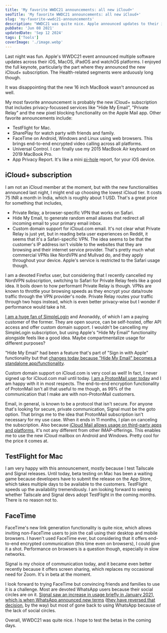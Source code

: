 ```yaml
---
title: 'My favorite WWDC21 announcements: all new iCloud+'
seoTitle: 'My favorite WWDC21 announcements: all new iCloud+'
slug: 'my-favorite-wwdc21-announcements'
description: "WWDC21 was quite nice. Apple announced updates to their iOS, iPadOS, MacOS and watchOS platforms. Here's a list of features that I like."
pubDate: 'Jun 08 2021'
updatedDate: 'Sep 12 2024'
tags: ['Tools']
coverImage: './image.webp'
---
```


Last night was fun. Apple's WWDC21 event announced multiple software updates across their iOS, MacOS, iPadOS and watchOS platforms. I enjoyed the full keynote, particularly the part where they announced the new iCloud+ subscription. The Health-related segments were arduously long though.

It was disappointing that the new 16 inch MacBook wasn't announced as well.

My most favorite announcement is probably the new iCloud+ subscription that includes privacy-focussed services like "Hide My Email", "Private Relay" and the new pixel blocking functionality on the Apple Mail app. Other favorite announcements include:

- TestFlight for Mac.
- SharePlay for watch party with friends and family.
- FaceTime on Android, Windows and Linux using web browsers. This brings end-to-end encrypted video calling across all platforms.
- Universal Control. I can finally use my 2015 MacBook Air keyboard on 2019 MacBook Pro.
- App Privacy Report. It's like a mini [pi-hole](https://blogarunsathiya.wordpress.com/2020/05/02/my-dns-setup/) report, for your iOS device.

## iCloud+ subscription

I am not an iCloud member at the moment, but with the new functionalities announced last night, I might end up choosing the lowest iCloud tier. It costs 75 INR a month in India, which is roughly about 1 USD. That's a great price for something that includes,

- Private Relay, a browser-specific VPN that works on Safari.
- Hide My Email, to generate random email aliases that redirect all incoming email to your primary email inbox.
- Custom domain support for iCloud.com email.
  It's not clear what Private Relay is just yet, but in reading beta user experiences on Reddit, it seems that it's a Safari-specific VPN. The idea seems to be that the customer's IP address isn't visible to the websites that they are browsing and their internet service provider. That's pretty much what commercial VPNs like NordVPN and Mullvad do, and they apply throughout your device. Apple's service is restricted to the Safari usage though.

I am a devoted Firefox user, but considering that I recently cancelled my NordVPN subscription, switching to Safari for Private Relay feels like a good idea. It boils down to how performant Private Relay is though. VPNs are known to throttle your browsing speeds as they encrypt your data/route traffic through the VPN provider's node. Private Relay routes your traffic through two hops instead, which is even better privacy-wise but I wonder if performance would take a hit.

[I am a huge fan of SimpleLogin](https://blogarunsathiya.wordpress.com/2020/06/25/of-emails-and-aliases/) and Anonaddy, of which I am a paying customer of the former. They are open source, can be self-hosted, offer API access and offer custom domain support. I wouldn't be cancelling my SimpleLogin subscription, but using Apple's "Hide My Email" functionality alongside feels like a good idea. Maybe compartmentalize usage for different purposes?

"Hide My Email" had been a feature that's part of "Sign in with Apple" functionality but that [changes today because "Hide My Email" becomes a standalone app/functionality](https://www.apple.com/newsroom/2021/06/apple-advances-its-privacy-leadership-with-ios-15-ipados-15-macos-monterey-and-watchos-8/).

Custom domain support on iCloud.com is very cool as well! In fact, I never signed up for iCloud.com mail until today. [I am a ProtonMail user today](https://blogarunsathiya.wordpress.com/2018/12/22/5-months-with-protonmail-and-i-havent-looked-back/) and I am happy with it in most respects. The end-to-end encryption functionality of ProtonMail isn't all that useful to me though, as 99% of the communication that I make are with non-ProtonMail customers.

Email, in general, is known to be a protocol that isn't secure. For anyone that's looking for secure, private communication, Signal must be the goto option. That brings me to the idea that ProtonMail subscription isn't necessary for my use case. When it ends in 11 months, I plan on canceling the subscription. Also because [iCloud Mail allows usage on third-party apps and platforms](https://support.apple.com/en-us/HT202304), it's not any different from other IMAP-offerings. This enables me to use the new iCloud mailbox on Android and Windows. Pretty cool for the price it comes at.

## TestFlight for Mac

I am very happy with this announcement, mostly because I test Tailscale and Signal releases. Until today, beta testing on Mac has been a waiting game because developers have to submit the release on the App Store, which takes multiple days to be available to the customers. TestFlight speeds up the availability tremendously. I am looking forward to seeing whether Tailscale and Signal devs adopt TestFlight in the coming months. There is no reason not to.

## FaceTime

FaceTime's new link generation functionality is quite nice, which allows inviting non-FaceTime users to join the call using their desktop and mobile browsers. I haven't used FaceTime ever, but considering that it offers end-to-end encrypted communication (this time even on browsers), I could give it a shot. Performance on browsers is a question though, especially in slow networks.

Signal is my choice of communication today, and it became even better recently because it offers screen sharing, which replaces my occasional need for Zoom. It's in beta at the moment.

I look forward to trying FaceTime but convincing friends and families to use it is a challenge. Most are devoted WhatsApp users because their social circles are on it. [Signal saw an increase in usage briefly in January 2021, which is when WhatsApp announced new terms](https://blogarunsathiya.wordpress.com/2021/01/11/signal/) ([they have reversed that decision](https://www.techradar.com/news/whatsapp-flip-flops-on-privacy-policy-threats-again), by the way) but most of gone back to using WhatsApp because of the lack of social circles.

Overall, WWDC21 was quite nice. I hope to test the betas in the coming days.
